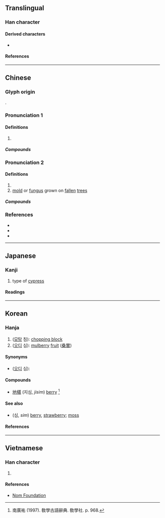 {{character info}}
==Translingual==

===Han character===
{{Han char|rn=75|rad=木|as=09|sn=13|four=44911,44918|canj=DTMV|ids=⿰木甚}}

====Derived characters====
* {{l|mul|[[𦾢]]}}

====References====
{{Han ref|kx=0537.300|dkj=15082|dj=0925.140|hdz=21243.030|uh=6939}}

----

==Chinese==
{{zh-forms|alt=枮,砧,碪,鍖}} <!-- Refer http://dict.variants.moe.edu.tw/variants/rbt/word_attribute.rbt?quote_code=QjAxNzYx -->

===Glyph origin===
{{Han etym}}
{{Han compound|木|甚|ls=psc|c1=s|c2=p|t1=wood; tree}}.

===Pronunciation 1===
{{zh-pron
|m=zhēn
|c=zam1
|mc=y
|oc=y
|cat=n
}}

====Definitions====
{{zh-hanzi}}

# {{zh-alt-form|砧|tr=-|[[base]] for [[chopping]]}}

=====Compounds=====
{{zh-der|椹質}}

===Pronunciation 2===
{{zh-pron
|m=shèn
|c=sam6
|cat=n
}}

====Definitions====
{{zh-hanzi}}

# {{zh-alt-form|葚|tr=-|[[mulberry]] [[fruit]]}}
# [[mold#Etymology 2|mold]] or [[fungus]] grown on [[fallen]] [[tree]]s

=====Compounds=====
{{zh-der|蔡順分椹}}

===References===
* {{R:twedu|B01761}}
* {{R:twedu|B03944-002#19}}
* {{R:yue:Hanzi}}

----

==Japanese==

===Kanji===
{{ja-kanji|grade=|rs=木09}}

# type of [[cypress]]

====Readings====
{{ja-readings
|on=ちん, じん
|kun=あてぎ-, さわら-
}}

----

==Korean==

===Hanja===
{{ko-hanja|hangeul=침|eumhun=|rv=chim|mr=ch'im|y=chim}}

# ([[모탕]] 침): [[chopping block]]
# ([[오디]] 심): [[mulberry]] [[fruit]] ([[桑]][[實]])

====Synonyms====
* ([[오디]] 심): {{l|ko|葚}}

====Compounds====
* [[地椹]] (지심, ''jisim'') [[berry]] <ref> 南廣祐 (1997). 敎學古語辭典. 敎學社. p. 968. </ref>

====See also====
* {{l|ko|莓}} (심, ''sim'') [[berry]], [[strawberry]]; [[moss]]

====References====
<references/>

----

==Vietnamese==

===Han character===
{{vi-readings|rs=木09|reading=cụm, châm, thầm}}

# {{rfdef|vi|sort=木09}}

====References====
* [http://nomfoundation.org/common/nom_details.php?codepoint=6939 Nom Foundation]